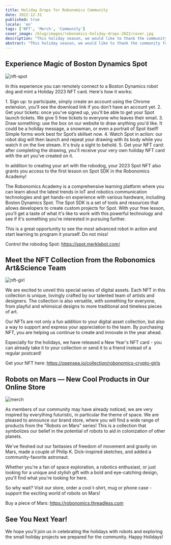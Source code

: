 ```yaml
---
title: Holiday Drops for Robonomics Community
date: 2022-12-31
published: true
locale: 'en'
tags: ['NFT', 'Merch', 'Community']
cover_image: /blog/images/robonomics-holiday-drops-2022/cover.jpg
description: "This holiday season, we would like to thank the community for the support and partnership. We are grateful for the opportunity to work with such great people! As we celebrate Christmas and New Year, we hope you're relaxing and spending time with your loved ones. We're always looking for new ways to celebrate the holidays and this year we have a number of experiences you can share with us!"
abstract: "This holiday season, we would like to thank the community for the support and partnership. We are grateful for the opportunity to work with such great people! As we celebrate Christmas and New Year, we hope you're relaxing and spending time with your loved ones. We're always looking for new ways to celebrate the holidays and this year we have a number of experiences you can share with us!"
---
```


## Experience Magic of Boston Dynamics Spot

![nft-spot](/blog/images/robonomics-holiday-drops-2022/1-nft-spot.png)

In this experience you can remotely connect to a Boston Dynamics robot dog and mint a Holiday 2023 NFT card. Here's how it works:

<TextCard alignContent="left">
1.  Sign up: to participate, simply create an account using the Chrome extension, you’ll see the download link if you don’t have an account yet.
</TextCard>

<TextCard alignContent="left">
2.  Get your tickets: once you've signed up, you'll be able to get your Spot launch tickets. We give 5 free tickets to everyone who leaves their email.
</TextCard>

<TextCard alignContent="left">
3.  Draw something: use the box on our website to draw anything you'd like. It could be a holiday message, a snowman, or even a portrait of Spot itself! Simple forms work best for Spot’s skillset now.
</TextCard>

<TextCard alignContent="left">
4.  Watch Spot in action: our robot dog will then launch and repeat your drawing with its body while you watch it on the live stream. It's truly a sight to behold.
</TextCard>

<TextCard alignContent="left">
5.  Get your NFT card: after completing the drawing, you'll receive your very own holiday NFT card with the art you’ve created on it.
</TextCard>

In addition to creating your art with the robodog, your 2023 Spot NFT also grants you access to the first lesson on Spot SDK in the Robonomics Academy!

The Robonomics Academy is a comprehensive learning platform where you can learn about the latest trends in IoT and robotics communication technologies and get hands-on experience with various hardware, including Boston Dynamics Spot. The Spot SDK is a set of tools and resources that allows developers to create custom projects for Spot. With your free lesson, you'll get a taste of what it's like to work with this powerful technology and see if it's something you're interested in pursuing further.

This is a great opportunity to see the most advanced robot in action and start learning to program it yourself. Do not miss!

Control the robodog Spot: https://spot.merklebot.com/ 

## Meet the NFT Collection from the Robonomics Art&Science Team

![nft-girl](/blog/images/robonomics-holiday-drops-2022/2-nft-girl.png)

We are excited to unveil this special series of digital assets. Each NFT in this collection is unique, lovingly crafted by our talented team of artists and designers. The collection is also versatile, with something for everyone, from playful and whimsical designs to more traditional and timeless pieces of art.

Our NFTs are not only a fun addition to your digital asset collection, but also a way to support and express your appreciation to the team. By purchasing NFT, you are helping us continue to create and innovate in the year ahead.

Especially for the holidays, we have released a New Year's NFT card - you can already take it to your collection or send it to a friend instead of a regular postcard!

Get your NFT here: https://opensea.io/collection/robonomics-crypto-girls

## Robots on Mars — New Cool Products in Our Online Store

![merch](/blog/images/robonomics-holiday-drops-2022/3-merch.png)

As members of our community may have already noticed, we are very inspired by everything futuristic, in particular the theme of space. We are pleased to announce our brand store, where you will find a wide range of products from the "Robots on Mars" series! This is a collection that symbolizes our belief in the potential of robots to aid in colonization of other planets.

We've fleshed out our fantasies of freedom of movement and gravity on Mars, made a couple of Philip K. Dick-inspired sketches, and added a community-favorite astronaut.

Whether you're a fan of space exploration, a robotics enthusiast, or just looking for a unique and stylish gift with a bold and eye-catching design, you'll find what you're looking for here.

So why wait? Visit our store, order a cool t-shirt, mug or phone case - support the exciting world of robots on Mars!

Buy a piece of Mars: https://robonomics.threadless.com 

## See You Next Year!

We hope you'll join us in celebrating the holidays with robots and exploring the small holiday projects we prepared for the community. Happy Holidays!
